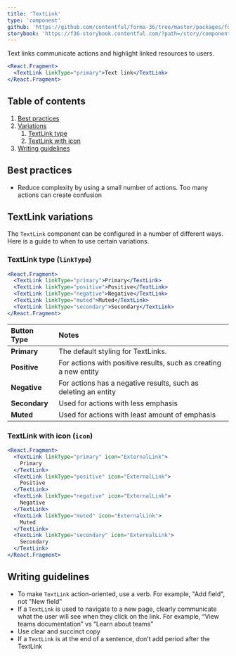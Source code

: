 ```yaml
---
title: 'TextLink'
type: 'component'
github: 'https://github.com/contentful/forma-36/tree/master/packages/forma-36-react-components/src/components/TextLink'
storybook: 'https://f36-storybook.contentful.com/?path=/story/components-textlink--default'
---
```


Text links communicate actions and highlight linked resources to users.

```jsx
<React.Fragment>
  <TextLink linkType="primary">Text link</TextLink>
</React.Fragment>
```

## Table of contents

1. [Best practices](#best-practices)
2. [Variations](#variations)
   1. [TextLink type](#textlink-type)
   2. [TextLink with icon](#textlink-with-icon)
3. [Writing guidelines](#writing-guidelines)

## Best practices <a name="best-practices" />

- Reduce complexity by using a small number of actions. Too many actions can create confusion

## TextLink variations <a name="variations" />

The `TextLink` component can be configured in a number of different ways. Here is a guide to when to use certain variations.

### TextLink type (`linkType`) <a name="textlink-type" />

```jsx
<React.Fragment>
  <TextLink linkType="primary">Primary</TextLink>
  <TextLink linkType="positive">Positive</TextLink>
  <TextLink linkType="negative">Negative</TextLink>
  <TextLink linkType="muted">Muted</TextLink>
  <TextLink linkType="secondary">Secondary</TextLink>
</React.Fragment>
```

| Button Type   | Notes                                                            |
| :------------ | :--------------------------------------------------------------- |
| **Primary**   | The default styling for TextLinks.                               |
| **Positive**  | For actions with positive results, such as creating a new entity |
| **Negative**  | For actions has a negative results, such as deleting an entity   |
| **Secondary** | Used for actions with less emphasis                              |
| **Muted**     | Used for actions with least amount of emphasis                   |

### TextLink with icon (`icon`) <a name="textlink-with-icon" />

```jsx
<React.Fragment>
  <TextLink linkType="primary" icon="ExternalLink">
    Primary
  </TextLink>
  <TextLink linkType="positive" icon="ExternalLink">
    Positive
  </TextLink>
  <TextLink linkType="negative" icon="ExternalLink">
    Negative
  </TextLink>
  <TextLink linkType="muted" icon="ExternalLink">
    Muted
  </TextLink>
  <TextLink linkType="secondary" icon="ExternalLink">
    Secondary
  </TextLink>
</React.Fragment>
```

## Writing guidelines <a name="writing-guidelines" />

- To make `TextLink` action-oriented, use a verb. For example, "Add field", not "New field"
- If a `TextLink` is used to navigate to a new page, clearly communicate what the user will see when they click on the link. For example, “View teams documentation” vs “Learn about teams”
- Use clear and succinct copy
- If a `TextLink` is at the end of a sentence, don’t add period after the TextLink
